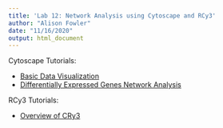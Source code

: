 ```yaml
---
title: 'Lab 12: Network Analysis using Cytoscape and RCy3'
author: "Alison Fowler"
date: "11/16/2020"
output: html_document
---
```


Cytoscape Tutorials: 

* [Basic Data Visualization](Lab12_datavis.html)
* [Differentially Expressed Genes Network Analysis](Lab12_DEG.html)

RCy3 Tutorials: 

* [Overview of CRy3](Lab12_rcy3.html)